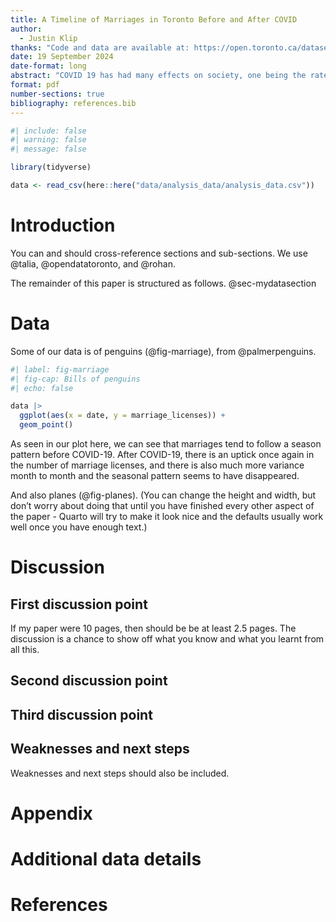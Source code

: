 ```yaml
---
title: A Timeline of Marriages in Toronto Before and After COVID
author: 
  - Justin Klip
thanks: "Code and data are available at: https://open.toronto.ca/dataset/marriage-licence-statistics/."
date: 19 September 2024 
date-format: long
abstract: "COVID 19 has had many effects on society, one being the rate of marriage. In this paper we plot and outline the data of marriage licenses acquired in Toronto. This will demonstrate how marriage license quantity declined during COVID, and rebounded hard right after."
format: pdf
number-sections: true
bibliography: references.bib
---
```


```r
#| include: false
#| warning: false
#| message: false

library(tidyverse)

data <- read_csv(here::here("data/analysis_data/analysis_data.csv"))

```


# Introduction

You can and should cross-reference sections and sub-sections. We use @talia, @opendatatoronto, and @rohan.

The remainder of this paper is structured as follows. @sec-mydatasection



# Data {#sec-mydatasection}

Some of our data is of penguins (@fig-marriage), from @palmerpenguins.

```r
#| label: fig-marriage
#| fig-cap: Bills of penguins
#| echo: false

data |> 
  ggplot(aes(x = date, y = marriage_licenses)) +
  geom_point()

```

As seen in our plot here, we can see that marriages tend to follow a season pattern before COVID-19. After COVID-19, there is an uptick once again in the number of marriage licenses, and there is also much more variance month to month and the seasonal pattern seems to have disappeared.

And also planes (@fig-planes). (You can change the height and width, but don't worry about doing that until you have finished every other aspect of the paper - Quarto will try to make it look nice and the defaults usually work well once you have enough text.)





# Discussion

## First discussion point {#sec-first-point}

If my paper were 10 pages, then should be be at least 2.5 pages. The discussion is a chance to show off what you know and what you learnt from all this. 

## Second discussion point

## Third discussion point

## Weaknesses and next steps

Weaknesses and next steps should also be included.

\newpage

\appendix

# Appendix {-}


# Additional data details



\newpage


# References


